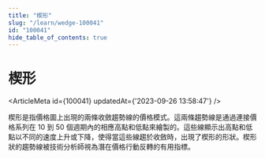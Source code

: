 ```yaml
---
title: "楔形"
slug: "/learn/wedge-100041"
id: "100041"
hide_table_of_contents: true
---
```



# 楔形

<ArticleMeta id={100041} updatedAt={'2023-09-26 13:58:47'} />
<div className='border-solid border-b border-t-0 my-4 border-[var(--ifm-color-gray-300)]' />

楔形是指價格圖上出現的兩條收斂趨勢線的價格模式。這兩條趨勢線是通過連接價格系列在 10 到 50 個週期內的相應高點和低點來繪製的。這些線顯示出高點和低點以不同的速度上升或下降，使得當這些線趨於收斂時，出現了楔形的形狀。楔形狀的趨勢線被技術分析師視為潛在價格行動反轉的有用指標。
